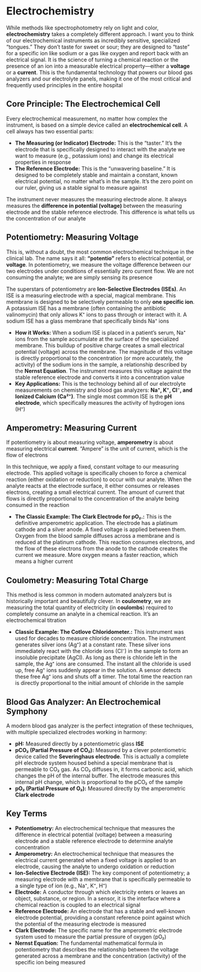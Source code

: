 # Electrochemistry {-}

While methods like spectrophotometry rely on light and color, **electrochemistry** takes a completely different approach. I want you to think of our electrochemical instruments as incredibly sensitive, specialized "tongues." They don't taste for sweet or sour; they are designed to "taste" for a specific ion like sodium or a gas like oxygen and report back with an electrical signal. It is the science of turning a chemical reaction or the presence of an ion into a measurable electrical property—either a **voltage** or a **current**. This is the fundamental technology that powers our blood gas analyzers and our electrolyte panels, making it one of the most critical and frequently used principles in the entire hospital

## **Core Principle: The Electrochemical Cell** {-}

Every electrochemical measurement, no matter how complex the instrument, is based on a simple device called an **electrochemical cell**. A cell always has two essential parts:

*   **The Measuring (or Indicator) Electrode:** This is the "taster." It's the electrode that is specifically designed to interact with the analyte we want to measure (e.g., potassium ions) and change its electrical properties in response
*   **The Reference Electrode:** This is the "unwavering baseline." It is designed to be completely stable and maintain a constant, known electrical potential, no matter what's in the sample. It's the zero point on our ruler, giving us a stable signal to measure against

The instrument never measures the measuring electrode alone. It always measures the **difference in potential (voltage)** between the measuring electrode and the stable reference electrode. This difference is what tells us the concentration of our analyte

## **Potentiometry: Measuring Voltage** {-}

This is, without a doubt, the most common electrochemical technique in the clinical lab. The name says it all: **"potentio"** refers to electrical potential, or **voltage**. In potentiometry, we measure the voltage difference between our two electrodes under conditions of essentially zero current flow. We are not consuming the analyte; we are simply sensing its presence

The superstars of potentiometry are **Ion-Selective Electrodes (ISEs)**. An ISE is a measuring electrode with a special, magical membrane. This membrane is designed to be selectively permeable to only **one specific ion**. A potassium ISE has a membrane (often containing the antibiotic valinomycin) that only allows K⁺ ions to pass through or interact with it. A sodium ISE has a glass membrane that specifically binds Na⁺ ions

*   **How it Works:** When a sodium ISE is placed in a patient's serum, Na⁺ ions from the sample accumulate at the surface of the specialized membrane. This buildup of positive charge creates a small electrical potential (voltage) across the membrane. The magnitude of this voltage is directly proportional to the concentration (or more accurately, the activity) of the sodium ions in the sample, a relationship described by the **Nernst Equation**. The instrument measures this voltage against the stable reference electrode and converts it into a concentration value
*   **Key Applications:** This is the technology behind all of our electrolyte measurements on chemistry and blood gas analyzers: **Na⁺, K⁺, Cl⁻, and Ionized Calcium (Ca²⁺)**. The single most common ISE is the **pH electrode**, which specifically measures the activity of hydrogen ions (H⁺)

## **Amperometry: Measuring Current** {-}

If potentiometry is about measuring voltage, **amperometry** is about measuring electrical **current**. "Ampere" is the unit of current, which is the flow of electrons

In this technique, we apply a fixed, constant voltage to our measuring electrode. This applied voltage is specifically chosen to force a chemical reaction (either oxidation or reduction) to occur with our analyte. When the analyte reacts at the electrode surface, it either consumes or releases electrons, creating a small electrical current. The amount of current that flows is directly proportional to the concentration of the analyte being consumed in the reaction

*   **The Classic Example: The Clark Electrode for pO₂.:** This is the definitive amperometric application. The electrode has a platinum cathode and a silver anode. A fixed voltage is applied between them. Oxygen from the blood sample diffuses across a membrane and is reduced at the platinum cathode. This reaction consumes electrons, and the flow of these electrons from the anode to the cathode creates the current we measure. More oxygen means a faster reaction, which means a higher current

## **Coulometry: Measuring Total Charge** {-}

This method is less common in modern automated analyzers but is historically important and beautifully clever. In **coulometry**, we are measuring the total quantity of electricity (in **coulombs**) required to completely consume an analyte in a chemical reaction. It's an electrochemical titration

*   **Classic Example: The Cotlove Chloridometer.:** This instrument was used for decades to measure chloride concentration. The instrument generates silver ions (Ag⁺) at a constant rate. These silver ions immediately react with the chloride ions (Cl⁻) in the sample to form an insoluble precipitate (AgCl). As long as there is chloride left in the sample, the Ag⁺ ions are consumed. The instant all the chloride is used up, free Ag⁺ ions suddenly appear in the solution. A sensor detects these free Ag⁺ ions and shuts off a timer. The total time the reaction ran is directly proportional to the initial amount of chloride in the sample

## **Blood Gas Analyzer: An Electrochemical Symphony** {-}

A modern blood gas analyzer is the perfect integration of these techniques, with multiple specialized electrodes working in harmony:

*   **pH:** Measured directly by a potentiometric glass **ISE**
*   **pCO₂ (Partial Pressure of CO₂):** Measured by a clever potentiometric device called the **Severinghaus electrode**. This is actually a complete pH electrode system housed behind a special membrane that is permeable to CO₂ gas. As CO₂ diffuses in, it forms carbonic acid, which changes the pH of the internal buffer. The electrode measures this internal pH change, which is proportional to the pCO₂ of the sample
*   **pO₂ (Partial Pressure of O₂):** Measured directly by the amperometric **Clark electrode**

## **Key Terms** {-}

*   **Potentiometry:** An electrochemical technique that measures the difference in electrical potential (voltage) between a measuring electrode and a stable reference electrode to determine analyte concentration
*   **Amperometry:** An electrochemical technique that measures the electrical current generated when a fixed voltage is applied to an electrode, causing the analyte to undergo oxidation or reduction
*   **Ion-Selective Electrode (ISE):** The key component of potentiometry; a measuring electrode with a membrane that is specifically permeable to a single type of ion (e.g., Na⁺, K⁺, H⁺)
*   **Electrode:** A conductor through which electricity enters or leaves an object, substance, or region. In a sensor, it is the interface where a chemical reaction is coupled to an electrical signal
*   **Reference Electrode:** An electrode that has a stable and well-known electrode potential, providing a constant reference point against which the potential of the measuring electrode is measured
*   **Clark Electrode:** The specific name for the amperometric electrode system used to measure the partial pressure of oxygen (pO₂)
*   **Nernst Equation:** The fundamental mathematical formula in potentiometry that describes the relationship between the voltage generated across a membrane and the concentration (activity) of the specific ion being measured
